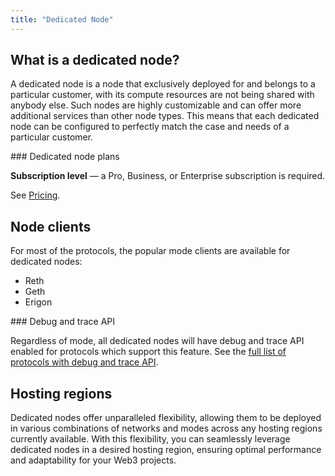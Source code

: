 ```yaml
---
title: "Dedicated Node"
---
```


## What is a dedicated node?

A dedicated node is a node that exclusively deployed for and belongs to a particular customer, with its compute resources are not being shared with anybody else. Such nodes are highly customizable and can offer more additional services than other node types. This means that each dedicated node can be configured to perfectly match the case and needs of a particular customer.

<Info>
  ### Dedicated node plans

  **Subscription level** — a Pro, Business, or Enterprise subscription is required.

  See [Pricing](https://chainstack.com/pricing/).
</Info>

## Node clients

For most of the protocols, the popular mode clients are available for dedicated nodes:

* Reth
* Geth
* Erigon

<Check>
  ### Debug and trace API

  Regardless of mode, all dedicated nodes will have debug and trace API enabled for protocols which support this feature. See the [full list of protocols with debug and trace API](/docs/debug-and-trace-apis).
</Check>

## Hosting regions

Dedicated nodes offer unparalleled flexibility, allowing them to be deployed in various combinations of networks and modes across any hosting regions currently available. With this flexibility, you can seamlessly leverage dedicated nodes in a desired hosting region, ensuring optimal performance and adaptability for your Web3 projects.
